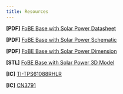 ```yaml
---
title: Resources
---
```


**[PDF]** [FoBE Base with Solar Power Datasheet](/assets/files/f2101/f2101.prj.datasheet.r1a.pdf)

**[PDF]** [FoBE Base with Solar Power Schematic](/assets/files/f2101/f2101.prj.sch.r1a.pdf)

**[PDF]** [FoBE Base with Solar Power Dimension](/assets/files/f2101/f2101.prj.dim.r1a.pdf)

**[STL]** [FoBE Base with Solar Power 3D Model](/assets/files/f2101/f2101.prj.model.r1a.stl)

**\[IC\]** [TI-TPS61088RHLR](https://www.ti.com/cn/lit/ds/symlink/tps61088.pdf?ts=1753754780893&ref_url=https%253A%252F%252Fitem.szlcsc.com%252F)


**\[IC\]** [CN3791](https://atta.szlcsc.com/upload/public/pdf/source/20180228/C154992_15198053154561377167.pdf)